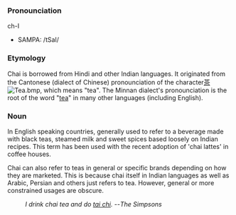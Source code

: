 ===Pronounciation===
ch-I 
*SAMPA: /tSaI/
===Etymology===
Chai is borrowed from Hindi and other Indian languages. It originated from the Cantonese (dialect of Chinese) pronounciation of the character[[茶]] [[Image:Tea.bmp]], which means "tea". The Minnan dialect's pronounciation is the root of the word "[[tea]]" in many other languages (including English).

===Noun===
In English speaking countries, generally used to refer to a beverage made with black teas, steamed milk and sweet spices based loosely on Indian recipes. This term has been used with the recent adoption of 'chai lattes' in coffee houses.

Chai can also refer to teas in general or specific brands depending on how they are marketed. This is because chai itself in Indian languages as well as Arabic, Persian and others just refers to tea. However, general or more constrained usages are obscure.

:''I drink chai tea and do [[tai chi]].'' --''The Simpsons''